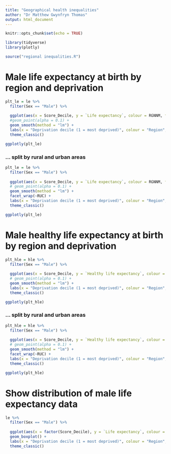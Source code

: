 ```yaml
---
title: "Geographical health inequalities"
author: "Dr Matthew Gwynfryn Thomas"
output: html_document
---
```


```r
knitr::opts_chunk$set(echo = TRUE)
```

```r
library(tidyverse)
library(plotly)

source("regional inequalities.R")
```

# Male life expectancy at birth by region and deprivation

```r
plt_le = le %>%
  filter(Sex == "Male") %>% 
  
  ggplot(aes(x = Score_Decile, y = `Life expectancy`, colour = RGNNM, fill = RGNNM)) +
  #geom_point(alpha = 0.1) +
  geom_smooth(method = "lm") +
  labs(x = "Deprivation decile (1 = most deprived)", colour = "Region", fill = "Region") +
  theme_classic()

ggplotly(plt_le)
```

### ... split by rural and urban areas

```r
plt_le = le %>%
  filter(Sex == "Male") %>% 
  
  ggplot(aes(x = Score_Decile, y = `Life expectancy`, colour = RGNNM, fill = RGNNM)) +
  # geom_point(alpha = 0.1) +
  geom_smooth(method = "lm") +
  facet_wrap(~RUC) +
  labs(x = "Deprivation decile (1 = most deprived)", colour = "Region", fill = "Region") +
  theme_classic()

ggplotly(plt_le)
```

# Male healthy life expectancy at birth by region and deprivation

```r
plt_hle = hle %>%
  filter(Sex == "Male") %>% 
  
  ggplot(aes(x = Score_Decile, y = `Healthy life expectancy`, colour = RGNNM, fill = RGNNM)) +
  # geom_point(alpha = 0.1) +
  geom_smooth(method = "lm") +
  labs(x = "Deprivation decile (1 = most deprived)", colour = "Region", fill = "Region") +
  theme_classic()

ggplotly(plt_hle)
```

### ... split by rural and urban areas

```r
plt_hle = hle %>%
  filter(Sex == "Male") %>% 
  
  ggplot(aes(x = Score_Decile, y = `Healthy life expectancy`, colour = RGNNM, fill = RGNNM)) +
  # geom_point(alpha = 0.1) +
  geom_smooth(method = "lm") +
  facet_wrap(~RUC) +
  labs(x = "Deprivation decile (1 = most deprived)", colour = "Region", fill = "Region") +
  theme_classic()

ggplotly(plt_hle)
```

# Show distribution of male life expectancy data

```r
le %>%
  filter(Sex == "Male") %>% 
  
  ggplot(aes(x = factor(Score_Decile), y = `Life expectancy`, colour = RGNNM)) +
  geom_boxplot() +
  labs(x = "Deprivation decile (1 = most deprived)", colour = "Region", fill = "Region") +
  theme_classic()
```
